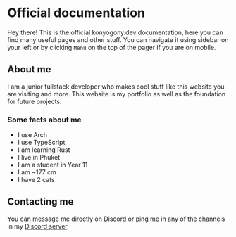 # Official documentation

Hey there! This is the official konyogony.dev documentation, here you can find many useful pages and other stuff. You can navigate it using sidebar on your left or by clicking `Menu` on the top of the pager if you are on mobile.

## About me

I am a junior fullstack developer who makes cool stuff like this website you are visiting and more. This website is my portfolio as well as the foundation for future projects.

### Some facts about me

-   I use Arch
-   I use TypeScript
-   I am learning Rust
-   I live in Phuket
-   I am a student in Year 11
-   I am ~177 cm
-   I have 2 cats

## Contacting me

You can message me directly on Discord or ping me in any of the channels in my [Discord server](https://discord.gg/FZ9YnvYf).
